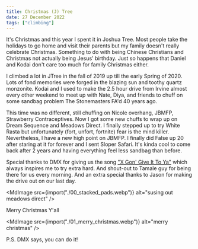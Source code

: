```yaml
---
title: Christmas (J) Tree
date: 27 December 2022
tags: ["climbing"]
---
```



It's Christmas and this year I spent it in Joshua Tree.
Most people take the holidays to go home and visit their parents but
my family doesn't really celebrate Christmas.
Something to do with being Chinese Christians and Christmas not actually
being Jesus' birthday.
Just so happens that Daniel and Kodai don't care too much for family Christmas either.

I climbed a lot in JTree in the fall of 2019 up till the early Spring of 2020.
Lots of fond memories were forged in the blazing sun and toothy quartz monzonite.
Kodai and I used to make the 2.5 hour drive from Irvine almost every other weekend to meet up with Nate,
Diya, and friends to chuff on some sandbag problem The Stonemasters FA'd 40 years ago.

This time was no different, still chuffing on Nicole overhang, JBMFP, Strawberry Contraceptives.
Now I got some new chuffs to wrap up on Dream Sequence and Meadows Direct.
I finally stepped up to try White Rasta but unfortunately (fort, unfort, fortnite) fear is the mind killer.
Nevertheless, I have a new high point on JBMFP.
I finally did False up 20 after staring at it for forever and I sent Sloper Safari.
It's kinda cool to come back after 2 years and having everything feel less sandbag than before.

Special thanks to DMX for giving us the song ["X Gon' Give It To Ya"](https://www.youtube.com/watch?v=fGx6K90TmCI)
which always inspires me to try extra hard.
And shout-out to Tamale guy for being there for us every morning.
And an extra special thanks to Jason for making the drive out on our last day.

<MdImage
  src={import("./00_stacked_pads.webp")}
  alt="susing out meadows direct"
/>

Merry Christmas Y'all

<MdImage src={import("./01_merry_christmas.webp")} alt="merry christmas" />

P.S. DMX says, you can do it!
